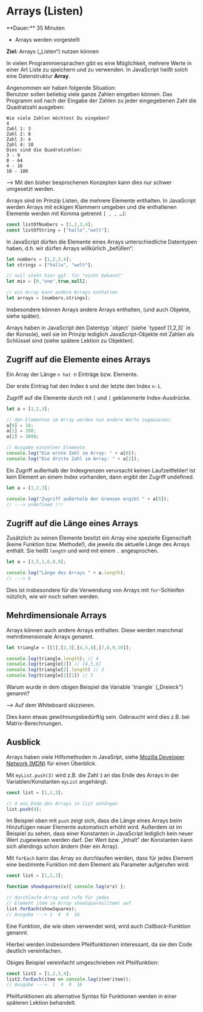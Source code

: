 
# Arrays (Listen)

<Callout>
  **Dauer:** 35 Minuten

  - Arrays werden vorgestellt

  **Ziel:** Arrays („Listen“) nutzen können
</Callout>

In vielen Programmiersprachen gibt es eine
Möglichkeit, mehrere Werte in einer Art Liste
zu speichern und zu verwenden. In JavaScript
heißt solch eine Datenstruktur **Array**.

Angenommen wir haben folgende Situation: \
Benutzer sollen beliebig viele ganze Zahlen 
eingeben können. Das Programm soll nach der 
Eingabe der Zahlen zu jeder eingegebenen Zahl 
die Quadratzahl ausgeben: 

```
Wie viele Zahlen möchtest Du eingeben?
4
Zahl 1: 3
Zahl 2: 8
Zahl 3: 4
Zahl 4: 10
Dies sind die Quadratzahlen:
3 - 9
8 - 64
4 - 16
10 - 100
```

&xrarr; Mit den bisher besprochenen Konzepten 
kann dies nur schwer umgesetzt werden.

Arrays sind im Prinzip Listen, die mehrere Elemente 
enthalten. In JavaScript werden Arrays mit eckigen 
Klammern umgeben und die enthaltenen Elemente 
werden mit Komma getrennt `[ , , …]`:

```js
const listOfNumbers = [1,2,3,4];
const listOfString = ["hallo","welt"];
```

In JavaScript dürfen die Elemente eines Arrays 
unterschiedliche Datentypen haben, d.h. wir
dürfen Arrays willkürlich „befüllen“:

```js
let numbers = [1,2,3,4];
let strings = ["hallo", "welt"];

// null steht hier ggf. für "nicht bekannt"
let mix = [0,"one",true,null]; 

// ein Array kann andere Arrays enthalten
let arrays = [numbers,strings];
```

Insbesondere können Arrays andere Arrays enthalten, 
(und auch Objekte, siehe später). 

<Callout type="warning">
Arrays haben in JavaScript den Datentyp `object`
(siehe `typeof [1,2,3]` in der Konsole), weil sie
im Prinzip lediglich JavaScript-Objekte mit 
Zahlen als Schlüssel sind (siehe spätere Lektion
zu Objekten).
</Callout>

## Zugriff auf die Elemente eines Arrays

Ein Array der Länge `n hat `n Einträge bzw. Elemente. 

Der erste Eintrag hat den Index `0` und der letzte 
den Index `n-1`.

Zugriff auf die Elemente durch mit `[` und `]` 
geklammerte Index-Ausdrücke.

```js	
let a = [1,2,3];

// den Elementen im Array werden nun andere Werte zugewiesen:
a[0] = 10;	
a[1] = 200;	
a[2] = 3000;

// Ausgabe einzelner Elemente
console.log("Die erste Zahl im Array: " + a[0]);
console.log("Die dritte Zahl im Array: " + a[2]);
```

Ein Zugriff außerhalb der Indexgrenzen verursacht 
keinen Laufzeitfehler! Ist kein Element an einem Index 
vorhanden, dann ergibt der Zugriff undefined.

```js
let a = [1,2,3];

console.log("Zugriff außerhalb der Grenzen ergibt " + a[5]);
// ---> undefined !!!
```

## Zugriff auf die Länge eines Arrays

Zusätzlich zu seinen Elemente besitzt ein Array 
eine spezielle Eigenschaft (keine Funktion bzw. 
Methode!), die jeweils die aktuelle Länge des 
Arrays enthält. Sie heißt `length` und wird mit 
einem `.` angesprochen.

```js
let a = [3,5,1,6,8,9];

console.log("Länge des Arrays " + a.length);
// ---> 6
```

Dies ist insbesondere für die Verwendung von 
Arrays mit `for`-Schleifen nützlich, wie wir noch 
sehen werden. 


## Mehrdimensionale Arrays

Arrays können auch andere Arrays enthalten. Diese 
werden manchmal mehrdimensionale Arrays genannt.

```js
let triangle = [[1],[2,3],[4,5,6],[7,8,9,10]];

console.log(triangle.length); // 4	
console.log(triangle[2]) // [4,5,6]
console.log(triangle[2].length) // 3
console.log(triangle[2][1]) // 5
```

<Callout type="warning">
Warum wurde in dem obigen Beispiel die Variable
`triangle` („Dreieck“) genannt?

&xrarr; Auf dem Whiteboard skizzieren.
</Callout>

Dies kann etwas gewöhnungsbedürftig sein. Gebraucht 
wird dies z.B. bei Matrix-Berechnungen.

## Ausblick
 Arrays haben viele Hilfsmethoden in JavaSript, 
 siehe [Mozilla Developer Network (MDN)](https://developer.mozilla.org/en-US/docs/Web/JavaScript/Reference/Global_Objects/Array) für einen
 Überblick.

Mit `myList.push(3)` wird z.B. die Zahl `3` an das 
Ende des Arrays in der Variablen/Konstanten `myList` 
angehängt.

```js
const list = [1,2,3];

// 4 ans Ende des Arrays in list anhängen
list.push(4);
```

Im Beispiel oben mit `push` zeigt sich, dass die
Länge eines Arrays beim Hinzufügen neuer Elemente
automatisch erhöht wird. Außerdem ist im Beispiel
zu sehen, dass einer Konstanten in JavaScript 
lediglich kein neuer Wert zugewiesen werden darf. 
Der Wert bzw. „Inhalt“ der Konstanten kann sich 
allerdings schon ändern (hier ein Array).

Mit `forEach` kann das Array so durchlaufen werden, 
dass für jedes Element eine bestimmte Funktion mit 
dem Element als Parameter aufgerufen wird:

```js
const list = [1,2,3];

function showSquares(x){ console.log(x*x) };

// durchlaufe Array und rufe für jedes
// Element item im Array showSquares(item) auf
list.forEach(showSquares); 
// Ausgabe ---> 1  4  9  16
```

Eine Funktion, die wie oben verwendet wird, wird 
auch _Callback_-Funktion genannt.


Hierbei werden insbesondere Pfeilfunktionen 
interessant, da sie den Code deutlich vereinfachen.

Obiges Beispiel vereinfacht umgeschrieben mit 
Pfeilfunktion:

```js
const list2 = [1,2,3,4];
list2.forEach(item => console.log(item*item)); 
// Ausgabe --->  1  4  9  16
```

Pfeilfunktionen als alternative Syntax für 
Funktionen werden in einer späteren Lektion
behandelt.